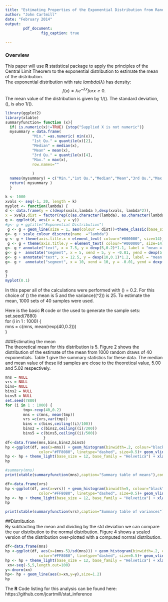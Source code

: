 ```yaml
---
title: "Estimating Properties of the Exponential Distribution from Random Samples"
author: "John Cartmill"
date: "February 2014"
output: 
        pdf_document:
                fig_caption: true

---
```



### Overview  
This paper will use **R** statistical package to apply the principles of the Central Limit Theorem to the exponential distribution to estimate the mean of the distribution.  
The exponential distribution with rate $lambda (\lambda)$ has density: 
$$ f(x) = \lambda e^{-\lambda x} for x \geq 0. $$  The mean value of the distribution is given by 1/\(\lambda\). The standard deviation, \(\sigma\), is also 1/\(\lambda\).  



```r
library(ggplot2)
library(xtable)
summaryfunction= function (x){
  if( is.numeric(x)!=TRUE) {stop("Supplied X is not numeric")}
  mysummary = data.frame(
            "Min." =as.numeric( min(x)),
            "1st Qu." = quantile(x)[2],
            "Median" = median(x),
            "Mean" = mean(x),
            "3rd Qu." = quantile(x)[4],
            "Max." = max(x),
            row.names=""
              
            )
  names(mysummary) = c("Min.","1st Qu.","Median","Mean","3rd Qu.","Max.")
  return( mysummary )
  }
```

```r
k <- 1000
xvals <- seq(-1, 20, length = k)
myplot <- function(lambda) {
d <- data.frame(y = c(dexp(xvals,lambda ),dexp(xvals, lambda*2)),
x = xvals,dist = factor(rep(c(as.character(lambda), as.character(lambda * 2)), c(k,k))))
g <- ggplot(d, aes(x = x, y = y)) 
#g<- g + ggtitle("Exponential Distribution")
 g <- g + geom_line(size = 1, aes(colour = dist))+theme_classic(base_size=12) 
g<- g + scale_colour_discrete(name  ="lambda")
g <- g + theme(axis.title.x = element_text( colour="#000000", size=14),axis.text.x  = element_text(angle=90, vjust=0.5, size=16))
 g <- g + theme(axis.title.y = element_text( colour="#000000", size=14),axis.text.y  = element_text(angle=00, vjust=0.5, size=16)) + ylab("f(x)")
g<- g + annotate("text", x = 7.5, y = dexp(5,0.2)*1.1, label = "mean = 5",colour = "#8080FF")
g<- g +  annotate("segment", x = 5, xend = 5, y = -0.01, yend = dexp(5,0.2),colour = "#8080FF", size=1.0,linetype="twodash")
g<- g + annotate("text", x = 12.5, y = dexp(10,0.1)*1.2, label = "mean = 10",colour = "#FF8080")
g<- g +  annotate("segment", x = 10, xend = 10, y = -0.01, yend = dexp(10,0.1), colour = "#FF8080", size=1.0,linetype="twodash")

g
}
myplot(0.1)
```
  
In this paper all of the calculations were performed with  \(\lambda\) = 0.2.
For this choice of \(\lambda\) the mean is 5 and the variance(\(\sigma^2\)) is 25. To estimate the mean, 1000 sets of 40 samples were used.  

Here is the basic **R** code or the used to generate the sample sets:  
set.seed(7880)  
for (i in 1 : 1000) {  
        mns = c(mns, mean(rexp(40,0.2)))  
}  
\pagebreak 


###Estimating the mean   
The theoretical mean for this distribution is 5. Figure 2 shows the distribution of the estimate of the mean from 1000 random draws of 40 exponentials. Table 1 give the summary statistics for these data. The median and mean value of these iid samples are close to the theoretical value, 5.00 and 5.02 respectively.  
  
 
```r

mns = NULL
vrs = NULL
bins= NULL
bins2 = NULL
bins5 = NULL
set.seed(7880)
for (i in 1 : 1000) {
        tmp<-rexp(40,0.2)
        mns = c(mns, mean(tmp))
        vrs =c(vrs,var(tmp))
        bins = c(bins,ceiling((i)/100))
        bins2 = c(bins2,ceiling((i)/200))
        bins5 = c(bins5,ceiling((i)/500))
                 }
df<-data.frame(mns,bins,bins2,bins5)
hp <-ggplot(df, aes(x=mns)) + geom_histogram(binwidth=.2, colour="black", fill="#A0A0A0") + geom_vline(aes(xintercept=mean(mns)),   
               color="#FF8080", linetype="dashed", size=0.5)+ geom_vline(xintercept=5.0,color="blue", linetype="dashed", size=1)
hp <- hp + theme_light(base_size = 12, base_family = "Helvetica") + xlab("Means") 
hp

```

```r
#summary(mns)
print(xtable(summaryfunction(mns),caption="Summary table of means"),comment=FALSE)

```
  
```r
df<-data.frame(vrs)
hp <-ggplot(df, aes(x=vrs)) + geom_histogram(binwidth=5, colour="black", fill="#A0A0A0") + geom_vline(aes(xintercept=mean(vrs)),   
               color="#FF8080", linetype="dashed", size=0.5)+ geom_vline(xintercept=25.0,color="blue", linetype="dashed", size=1)
hp <- hp + theme_light(base_size = 12, base_family = "Helvetica") + xlab("Variances") 
hp
```
```r
print(xtable(summaryfunction(vrs),caption="Summary table of variances"),comment=FALSE)
```
   

\pagebreak  

##Distribution  
By subtracting the mean and dividing by the std deviation we can compare the our distribution to the normal distribution. Figure 4 shows a scaled version of the distribution over-plotted with a computed normal distribution. 

```r
df<-data.frame(mns)
hp <-ggplot(df, aes(x=(mns-5)/sd(mns))) + geom_histogram(binwidth=.2, colour="black", fill="#A0A0A0",aes(y = ..density..)) + geom_vline(aes(xintercept=mean(mns-5)),   
               color="#FF8080", linetype="dashed", size=0.5)+ geom_vline(xintercept=0.0,color="blue", linetype="dashed", size=1)
hp <- hp + theme_light(base_size = 12, base_family = "Helvetica") + xlab("Means") +ggtitle("1000 random draws of 40 exponentials")
 xn<-seq(-5,5,length.out=100)
y<-dnorm(xn)
hp<- hp + geom_line(aes(x=xn,y=y),size=1.2)
hp

```


The **R** Code listing for this analysis can be found here:
https://github.com/jcartmill/stat_inference

